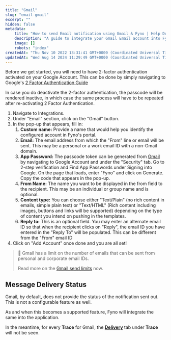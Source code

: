 ```yaml
---
title: "Gmail"
slug: "email-gmail"
excerpt: ""
hidden: false
metadata:
    title: "How to send Email notification using Gmail & Fyno | Help Document"
    description: "A guide to integrate your Gmail Email account into Fyno."
    image: []
    robots: "index"
createdAt: "Thu Nov 10 2022 13:31:41 GMT+0000 (Coordinated Universal Time)"
updatedAt: "Wed Aug 14 2024 11:29:49 GMT+0000 (Coordinated Universal Time)"
---
```


Before we get started, you will need to have 2-factor authentication activated on your Google Account. This can be done by simply navigating to Google's [2 Factor Authentication Guide](https://support.google.com/accounts/answer/185839?hl=en&ref_topic=2954345)

In case you do deactivate the 2-factor authentication, the passcode will be rendered inactive, in which case the same process will have to be repeated after re-activating 2 Factor Authentication.

1. Navigate to Integrations.
2. Under "Email" section, click on the "Gmail" button.
3. In the pop-up that appears, fill in:
    1. **Custom name:** Provide a name that would help you identify the configured account in Fyno's portal.
    2. **Email:** The email address from which the "From" line or email will be sent. This may be a personal or a work email ID with a non-Gmail domain.
    3. **App Password:** The passcode token can be generated from [Gmail](https://myaccount.google.com/apppasswords) by navigating to Google Account and under the "Security" tab. Go to 2-step verification and Find App Passwords under Signing into Google. On the page that loads, enter "Fyno" and click on Generate. Copy the code that appears in the pop-up.
    4. **From Name:** The name you want to be displayed in the from field to the recipient. This may be an individual or group name and is optional.
    5. **Content type:** You can choose either "Text/Plain" (no rich content in emails, simple plain text) or "Text/HTML" (Rich content including images, buttons and links will be supported) depending on the type of content you intend on pushing in the templates.
    6. **Reply to:** This is an optional field. You may enter an alternate email ID so that when the recipient clicks on "Reply", the email ID you have entered in the "Reply To" will be populated. This can be different from the "From" email ID
4. Click on "Add Account" once done and you are all set!

> 🚧 Gmail has a limit on the number of emails that can be sent from personal and corporate email IDs.
>
> Read more on the [Gmail send limits](https://support.google.com/a/answer/166852?hl=en) now.

## Message Delivery Status

Gmail, by default, does not provide the status of the notification sent out. This is not a configurable feature as well.

As and when this becomes a supported feature, Fyno will integrate the same into the application.

In the meantime, for every **Trace** for Gmail, the **[Delivery](./log-details-delivery)** tab under **Trace** will not be seen.

